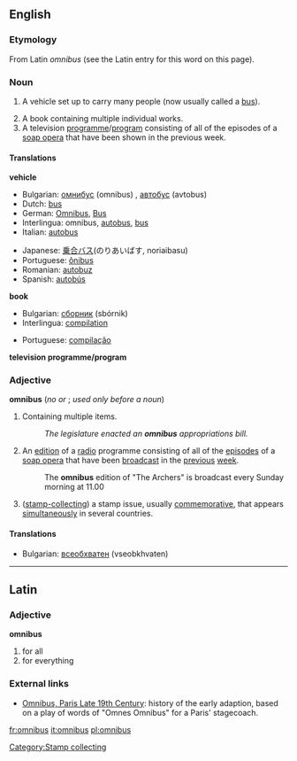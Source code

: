 ==English==

===Etymology===
From Latin ''omnibus'' (see the Latin entry for this word on this page).

===Noun===
{{en-noun-reg-es}}

# {{obsolete}} A vehicle set up to carry many people (now usually called a [[bus]]).
# A book containing multiple individual works.
# A television [[programme]]/[[program]] consisting of all of the episodes of a [[soap opera]] that have been shown in the previous week.

====Translations====

'''vehicle'''
{{top}}
*Bulgarian: [[омнибус]] (omnibus) {{m}}, [[автобус]] (avtobus) {{m}}
*Dutch: [[bus#Dutch|bus]]
*German: [[Omnibus]], [[Bus#German|Bus]] {{m}}
*Interlingua: omnibus, [[autobus]], [[bus#Interlingua|bus]]
*Italian: [[autobus]] {{m}}
{{mid}}
*Japanese: [[乗合]][[バス]](のりあいばす, noriaibasu)
*Portuguese: [[ônibus]] {{m}}
*Romanian: [[autobuz]] {{n}}
*Spanish: [[autobús]] {{m}}
{{bottom}}

'''book'''
{{top}}
*Bulgarian: [[сборник]] (sbórnik) {{m}}
*Interlingua: [[compilation#Interlingua|compilation]]
{{mid}}
*Portuguese: [[compilação]] {{f}}
{{bottom}}

'''television programme/program'''
{{top}}
{{mid}}
{{bottom}}

===Adjective===
'''omnibus''' (''no'' {{compar}} ''or'' {{superl}}; ''used only before a noun'')

# Containing multiple items.
#:''The legislature enacted an '''omnibus''' appropriations bill.''
# An [[edition]] of a [[radio]] programme consisting of all of the [[episode]]s of a [[soap opera]] that have been [[broadcast]] in the [[previous]] [[week]].
#: The '''omnibus''' edition of "The Archers" is broadcast every Sunday morning at 11.00
#([[stamp-collecting]]) a stamp issue, usually [[commemorative]], that appears [[simultaneously]] in several countries. 

====Translations====
*Bulgarian: [[всеобхватен]] (vseobkhvaten) {{m}}


----

==Latin==
===Adjective===
'''omnibus'''

#for all
#for everything

===External links===
*[http://people.hofstra.edu/geotrans/eng/ch6en/conc6en/omni.html Omnibus, Paris Late 19th Century]: history of the early adaption, based on a play of words of "Omnes Omnibus" for a Paris' stagecoach.

[[Category:Stamp collecting]]

[[fr:omnibus]]
[[it:omnibus]]
[[pl:omnibus]]